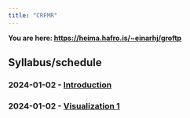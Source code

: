```yaml
---
title: "CRFMR"
---
```


**You are here: [https://heima.hafro.is/~einarhj/groftp](https://heima.hafro.is/~einarhj/groftp)**

## Syllabus/schedule

### 2024-01-02 - [Introduction](intro.qmd)

### 2024-01-02 - [Visualization 1](visualization1.qmd)


